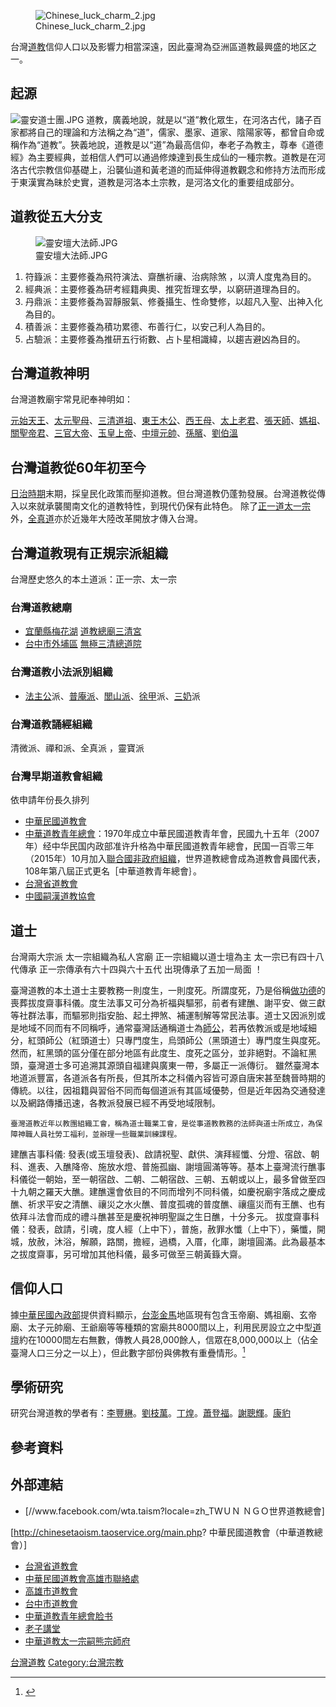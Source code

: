 {{original research|time=2015-02-06T12:34:56+00:00}}
{{refimprove|time=2015-02-06T12:34:56+00:00}}
[[File:Chinese_luck_charm_2.jpg|thumb]]

台灣[[道教|道教]]信仰人口以及影響力相當深遠，因此臺灣為亞洲區道教最興盛的地区之一。

==起源==
{{道教}}
[[File:靈安道士團.JPG|thumb]]
道教，廣義地說，就是以“道”教化眾生，在河洛古代，諸子百家都將自己的理論和方法稱之為“道”，儒家、墨家、道家、陰陽家等，都曾自命或稱作為“道教”。狹義地說，道教是以“道”為最高信仰，奉老子為教主，尊奉《道德經》為主要經典，並相信人們可以通過修煉達到長生成仙的一種宗教。道教是在河洛古代宗教信仰基礎上，沿襲仙道和黃老道的而延伸得道教觀念和修持方法而形成于東漢實為昧於史實，道教是河洛本土宗教，是河洛文化的重要组成部分。

==道教從五大分支==
[[File:靈安壇大法師.JPG|thumb]]

#符籙派：主要修養為飛符演法、齋醮祈禳、治病除煞 ，以濟人度鬼為目的。
#經典派：主要修養為研考經籍典奧、推究哲理玄學，以窮研道理為目的。
#丹鼎派：主要修養為習靜服氣、修養攝生、性命雙修，以超凡入聖、出神入化為目的。
#積善派：主要修養為積功累德、布善行仁，以安己利人為目的。
#占驗派：主要修養為推研五行術數、占卜星相識緯，以趨吉避凶為目的。

==台灣道教神明==
台灣道教廟宇常見祀奉神明如：

[[元始天王|元始天王]]、[[太元聖母|太元聖母]]、[[三清道祖|三清道祖]]、[[東王木公|東王木公]]、[[西王母|西王母]]、[[太上老君|太上老君]]、[[張天師|張天師]]、[[媽祖|媽祖]]、[[關聖帝君|關聖帝君]]、[[三官大帝|三官大帝]]、[[玉皇上帝|玉皇上帝]]、[[中壇元帥|中壇元帥]]、[[孫臏|孫臏]]、[[劉伯溫|劉伯溫]]

==台灣道教從60年初至今==
[[台灣日治時期|日治時期]]末期，採皇民化政策而壓抑道教。但台灣道教仍蓬勃發展。台灣道教從傳入以來就承襲閩南文化的道教特性，到現代仍保有此特色。
除了[[正一道|正一道]][[太一宗|太一宗]]外，[[全真道|全真道]]亦於近幾年大陸改革開放才傳入台灣。

==台灣道教現有正規宗派組織==
台灣歷史悠久的本土道派：正一宗、太一宗

===台灣道教總廟===
*[[宜蘭縣|宜蘭縣]][[梅花湖|梅花湖]] [[道教總廟三清宮|道教總廟三清宮]]
*[[台中市|台中市]][[外埔區|外埔區]] [[無極三清總道院|無極三清總道院]]

===台灣道教小法派別組織===
*[[法主公|法主公]]派、[[普庵派|普庵派]]、[[閭山派|閭山派]]、[[徐甲|徐甲]]派、[[順天聖母|三奶]]派

===台灣道教誦經組織===
清微派、禪和派、全真派 ，靈寶派

===台灣早期道教會組織===
依申請年份長久排列
*[[中華民國道教會|中華民國道教會]]
*[[中華道教青年總會|中華道教青年總會]]：1970年成立中華民國道教青年會，民國九十五年（2007年）经中华民国内政部准许升格為中華民國道教青年總會，民国一百零三年（2015年）10月加入[[聯合國非政府組織|聯合國非政府組織]]，世界道教總會成為道教會員國代表，108年第八屆正式更名［中華道教青年總會｝。
*[[台灣省道教會|台灣省道教會]]
*[[中國嗣漢道教協會|中國嗣漢道教協會]]

==道士==
台灣兩大宗派 太一宗組織為私人宮廟 正一宗組織以道士壇為主 太一宗已有四十八代傳承 正一宗傳承有六十四與六十五代 出現傳承了五加一局面 ！

臺灣道教的本土道士主要教務一則度生，一則度死。所謂度死，乃是俗稱[[做功德|做功德]]的喪葬拔度齋事科儀。度生法事又可分為祈福與驅邪，前者有建醮、謝平安、做三獻等社群法事，而驅邪則指安胎、起土押煞、補運制解等常民法事。道士又因派別或是地域不同而有不同稱呼，通常臺灣話通稱道士為[[師公|師公]]，若再依教派或是地域細分，紅頭師公（紅頭道士）只專門度生，烏頭師公（黑頭道士）專門度生與度死。然而，紅黑頭的區分僅在部分地區有此度生、度死之區分，並非絕對。不論紅黑頭，臺灣道士多可追溯其源頭自福建與廣東一帶，多屬正一派傳衍。
雖然臺灣本地道派豐富，各道派各有所長，但其所本之科儀內容皆可源自唐宋甚至魏晉時期的傳統。以往，因祖籍與習俗不同而每個道派有其區域優勢，但是近年因為交通發達以及網路傳播迅速，各教派發展已經不再受地域限制。

 臺灣道教近年以教團組織工會，稱為道士職業工會，是從事道教教務的法師與道士所成立，為保障神職人員社勞工福利，並辦理一些職業訓練課程。

建醮吉事科儀: 發表(或玉壇發表)、啟請祝聖、獻供、演拜經懺、分燈、宿啟、朝科、進表、入醮降帝、施放水燈、普施孤幽、謝壇圓滿等等。基本上臺灣流行醮事科儀從一朝始，至一朝宿啟、二朝、二朝宿啟、三朝、五朝或以上，最多曾做至四十九朝之羅天大醮。建醮還會依目的不同而增列不同科儀，如慶祝廟宇落成之慶成醮、祈求平安之清醮、禳災之水火醮、普度孤魂的普度醮、禳瘟災而有王醮、也有依拜斗法會而成的禮斗醮甚至是慶祝神明聖誕之生日醮，十分多元。
拔度齋事科儀：發表，啟請，引魂，度人經（上中下），普施，赦罪水懺（上中下），藥懺，開城，放赦，沐浴，解願，路關，擔經，過橋，入厝，化庫，謝壇圓滿。此為最基本之拔度齋事，另可增加其他科儀，最多可做至三朝黃籙大齋。

==信仰人口==
據[[中華民國內政部|中華民國內政部]]提供資料顯示，[[台澎金馬|台澎金馬]]地區現有包含玉帝廟、媽祖廟、玄帝廟、太子元帥廟、王爺廟等等種類的宮廟共8000間以上，利用民房設立之中型[[道壇|道壇]]約在10000間左右無數，傳教人員28,000餘人，信眾在8,000,000以上（佔全臺灣人口三分之一以上），但此數字部份與佛教有重疊情形。<ref>{{Cite web |url=http://www.moi.gov.tw/dca/02faith_001_03.aspx |title=中華民國內政部，台灣地區宗教簡介:道教 |accessdate=2013-05-11 |archive-date=2013-07-27 |archive-url=https://web.archive.org/web/20130727001714/http://www.moi.gov.tw/dca/02faith_001_03.aspx |dead-url=yes }}</ref>

==學術研究==
研究台灣道教的學者有：[[李豐楙|李豐楙]]。[[劉枝萬|劉枝萬]]。[[丁煌|丁煌]]。[[蕭登福|蕭登福]]。[[謝聰輝|謝聰輝]]。[[康豹|康豹]]

==參考資料==
{{Reflist}}

==外部連結==
{{Commonscat|Taoism in Taiwan}}
*[//www.facebook.com/wta.taism?locale=zh_TWＵＮ ＮＧＯ世界道教總會] 
[http://chinesetaoism.taoservice.org/main.php? 中華民國道教會（中華道教總會）] {{Wayback|url=http://chinesetaoism.taoservice.org/main.php |date=20200915091835 }}{{zh-tw}}
*[http://tw.bizpo.net/node/269805 台灣省道教會] {{Wayback|url=http://tw.bizpo.net/node/269805 |date=20190608050954 }}{{zh-tw}}
*[https://web.archive.org/web/20160304094438/http://djstot.myweb.hinet.net/ 中華民國道教會高雄市聯絡處]{{zh-tw}}
*[http://tw.bizpo.net/node/587320 高雄市道教會] {{Wayback|url=http://tw.bizpo.net/node/587320 |date=20190616170005 }}{{zh-tw}}
*[http://www.taoservice.org/index.php?page=temple&action=detail&uid=336 台中市道教會] {{Wayback|url=http://www.taoservice.org/index.php?page=temple&action=detail&uid=336 |date=20200915092302 }}{{zh-tw}}
*[https://zh-cn.facebook.com/YMTA.TW/ 中華道教青年總會脸书] {{Wayback|url=https://zh-cn.facebook.com/YMTA.TW/ |date=20200425015013 }}
*[https://web.archive.org/web/20200314223409/http://laoism.com/ 老子講堂]{{zh-tw}}
*[https://tai1.org/ 中華道教太一宗嗣熊宗師府] {{Wayback|url=https://tai1.org/ |date=20201202115422 }}
[[Category:台灣道教|]]
[[Category:台灣宗教|Category:台灣宗教]]